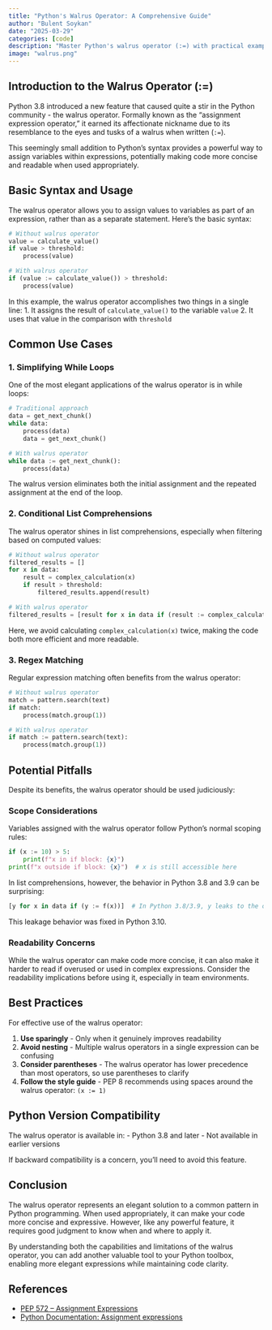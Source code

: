 ```yaml
---
title: "Python's Walrus Operator: A Comprehensive Guide"
author: "Bulent Soykan"
date: "2025-03-29"
categories: [code]
description: "Master Python's walrus operator (:=) with practical examples and best practices"
image: "walrus.png"
---
```


## Introduction to the Walrus Operator (:=)

Python 3.8 introduced a new feature that caused quite a stir in the Python community - the walrus operator. Formally known as the "assignment expression operator," it earned its affectionate nickname due to its resemblance to the eyes and tusks of a walrus when written (`:=`).

This seemingly small addition to Python's syntax provides a powerful way to assign variables within expressions, potentially making code more concise and readable when used appropriately.

## Basic Syntax and Usage

The walrus operator allows you to assign values to variables as part of an expression, rather than as a separate statement. Here's the basic syntax:

```python
# Without walrus operator
value = calculate_value()
if value > threshold:
    process(value)

# With walrus operator
if (value := calculate_value()) > threshold:
    process(value)
```

In this example, the walrus operator accomplishes two things in a single line:
1. It assigns the result of `calculate_value()` to the variable `value`
2. It uses that value in the comparison with `threshold`

## Common Use Cases

### 1. Simplifying While Loops

One of the most elegant applications of the walrus operator is in while loops:

```python
# Traditional approach
data = get_next_chunk()
while data:
    process(data)
    data = get_next_chunk()

# With walrus operator
while data := get_next_chunk():
    process(data)
```

The walrus version eliminates both the initial assignment and the repeated assignment at the end of the loop.

### 2. Conditional List Comprehensions

The walrus operator shines in list comprehensions, especially when filtering based on computed values:

```python
# Without walrus operator
filtered_results = []
for x in data:
    result = complex_calculation(x)
    if result > threshold:
        filtered_results.append(result)

# With walrus operator
filtered_results = [result for x in data if (result := complex_calculation(x)) > threshold]
```

Here, we avoid calculating `complex_calculation(x)` twice, making the code both more efficient and more readable.

### 3. Regex Matching

Regular expression matching often benefits from the walrus operator:

```python
# Without walrus operator
match = pattern.search(text)
if match:
    process(match.group(1))

# With walrus operator
if match := pattern.search(text):
    process(match.group(1))
```

## Potential Pitfalls

Despite its benefits, the walrus operator should be used judiciously:

### Scope Considerations

Variables assigned with the walrus operator follow Python's normal scoping rules:

```python
if (x := 10) > 5:
    print(f"x in if block: {x}")
print(f"x outside if block: {x}")  # x is still accessible here
```

In list comprehensions, however, the behavior in Python 3.8 and 3.9 can be surprising:

```python
[y for x in data if (y := f(x))]  # In Python 3.8/3.9, y leaks to the outer scope
```

This leakage behavior was fixed in Python 3.10.

### Readability Concerns

While the walrus operator can make code more concise, it can also make it harder to read if overused or used in complex expressions. Consider the readability implications before using it, especially in team environments.

## Best Practices

For effective use of the walrus operator:

1. **Use sparingly** - Only when it genuinely improves readability
2. **Avoid nesting** - Multiple walrus operators in a single expression can be confusing
3. **Consider parentheses** - The walrus operator has lower precedence than most operators, so use parentheses to clarify
4. **Follow the style guide** - PEP 8 recommends using spaces around the walrus operator: `(x := 1)`

## Python Version Compatibility

The walrus operator is available in:
- Python 3.8 and later
- Not available in earlier versions

If backward compatibility is a concern, you'll need to avoid this feature.

## Conclusion

The walrus operator represents an elegant solution to a common pattern in Python programming. When used appropriately, it can make your code more concise and expressive. However, like any powerful feature, it requires good judgment to know when and where to apply it.

By understanding both the capabilities and limitations of the walrus operator, you can add another valuable tool to your Python toolbox, enabling more elegant expressions while maintaining code clarity.

## References

- [PEP 572 -- Assignment Expressions](https://peps.python.org/pep-0572/)
- [Python Documentation: Assignment expressions](https://docs.python.org/3/reference/expressions.html#assignment-expressions)